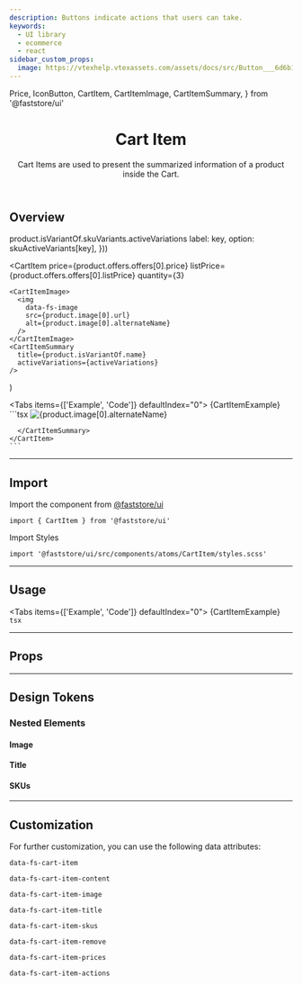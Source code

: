 ```yaml
---
description: Buttons indicate actions that users can take.
keywords:
  - UI library
  - ecommerce
  - react
sidebar_custom_props:
  image: https://vtexhelp.vtexassets.com/assets/docs/src/Button___6d6b16886d5d7e2a05dba8c45c075796.png
---
```


  Price,
  IconButton,
  CartItem,
  CartItemImage,
  CartItemSummary,
} from '@faststore/ui'


<header>

# Cart Item

Cart Items are used to present the summarized information of a product inside the Cart.

</header>

## Overview

  product.isVariantOf.skuVariants.activeVariations
  label: key,
  option: skuActiveVariants[key],
}))

  <CartItem
    price={product.offers.offers[0].price}
    listPrice={product.offers.offers[0].listPrice}
    quantity={3}
  >
    <CartItemImage>
      <img
        data-fs-image
        src={product.image[0].url}
        alt={product.image[0].alternateName}
      />
    </CartItemImage>
    <CartItemSummary
      title={product.isVariantOf.name}
      activeVariations={activeVariations}
    />
  </CartItem>
)

<Tabs items={['Example', 'Code']} defaultIndex="0">
  <Tab>
    <OverviewSection>{CartItemExample}</OverviewSection>
  </Tab>
  <Tab>
    ```tsx
    <CartItem
      price={product.offers.offers[0].price}
      listPrice={product.offers.offers[0].listPrice}
      quantity={3}
    >
      <CartItemImage>
        <img
          data-fs-image
          src={product.image[0].url}
          alt={product.image[0].alternateName}
        />
      </CartItemImage>
      <CartItemSummary title={product.isVariantOf.name}>

      </CartItemSummary>
    </CartItem>
    ```

  </Tab>
</Tabs>

---

## Import

Import the component from <a href="https://www.faststore.dev/reference/ui/get-started-faststore-ui">@faststore/ui</a>

```tsx
import { CartItem } from '@faststore/ui'
```

Import Styles

```tsx
import '@faststore/ui/src/components/atoms/CartItem/styles.scss'
```

---

## Usage

<Tabs items={['Example', 'Code']} defaultIndex="0">
  <Tab>
    <OverviewSection>{CartItemExample}</OverviewSection>
  </Tab>
  <Tab>```tsx ```</Tab>
</Tabs>

---

## Props

<PropsSection name="CartItem" />

---

## Design Tokens

<TokenTable>
  <TokenRow token="--fs-cart-item-padding" value="var(--fs-spacing-3)" />
  <TokenRow
    token="--fs-cart-item-bkg-color"
    value="var(--fs-control-bkg)"
    isColor
  />
  <TokenDivider />
  <TokenRow
    token="--fs-cart-item-border-width"
    value="var(--fs-border-width)"
  />
  <TokenRow
    token="--fs-cart-item-border-color"
    value="var(--fs-border-color-light)"
    isColor
  />
  <TokenRow
    token="--fs-cart-item-border-radius"
    value="var(--fs-border-radius)"
  />
</TokenTable>

### Nested Elements

#### Image

<TokenTable>
  <TokenRow
    token="--fs-cart-item-image-border-radius"
    value="var(--fs-cart-item-border-radius)"
  />
  <TokenRow token="--fs-cart-item-image-width" value="var(--fs-spacing-8)" />
  <TokenRow
    token="--fs-cart-item-image-height"
    value="var(--fs-cart-item-image-width)"
  />
</TokenTable>

#### Title

<TokenTable>
  <TokenRow
    token="--fs-cart-item-title-margin-bottom"
    value="var(--fs-spacing-0)"
  />
  <TokenRow token="--fs-cart-item-title-line-height" value="1.2" />
  <TokenRow
    token="--fs-cart-item-title-color"
    value="var(--fs-color-text)"
    isColor
  />
</TokenTable>

#### SKUs

<TokenTable>
  <TokenRow
    token="--fs-cart-item-skus-margin-top"
    value="var(--fs-spacing-0)"
  />
  <TokenRow
    token="--fs-cart-item-skus-text-size"
    value="var(--fs-text-size-legend)"
  />
  <TokenRow
    token="--fs-cart-item-skus-text-color"
    value="var(--fs-color-text-light)"
    isColor
  />
  <TokenRow
    token="--fs-cart-item-skus-line-height"
    value="var(--fs-text-size-body)"
  />
  <TokenRow
    token="--fs-cart-item-skus-column-gap"
    value="var(--fs-spacing-1)"
  />
  <TokenRow token="--fs-cart-item-skus-row-gap" value="var(--fs-spacing-0)" />
</TokenTable>

---

## Customization

For further customization, you can use the following data attributes:

`data-fs-cart-item`

`data-fs-cart-item-content`

`data-fs-cart-item-image`

`data-fs-cart-item-title`

`data-fs-cart-item-skus`

`data-fs-cart-item-remove`

`data-fs-cart-item-prices`

`data-fs-cart-item-actions`
